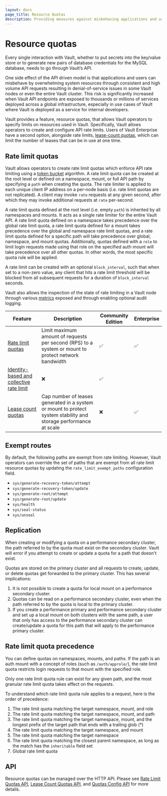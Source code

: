 ```yaml
---
layout: docs
page_title: Resource Quotas
description: Providing measures against misbehaving applications and users overdrawing resources in Vault.
---
```


# Resource quotas

Every single interaction with Vault, whether to put secrets into the key/value
store or to generate new pairs of database credentials for the MySQL database,
needs to go through Vault’s API.

One side effect of the API driven model is that applications and users can
misbehave by overwhelming system resources through consistent and high volume API
requests resulting in denial-of-service issues in some Vault nodes or even the
entire Vault cluster. This risk is significantly increased when Vault API endpoints
are exposed to thousands or millions of services deployed across a global infrastructure,
especially in use cases of Vault where Vault is deployed as a service for internal
developers.

Vault provides a feature, resource quotas, that allows Vault operators to specify
limits on resources used in Vault. Specifically, Vault allows operators to create
and configure API rate limits. Users of Vault Enterprise have a second option, alongside
rate limits, [lease-count quotas](/vault/docs/enterprise/lease-count-quotas), which can
limit the number of leases that can be in use at one time.

## Rate limit quotas

Vault allows operators to create rate limit quotas which enforce API rate
limiting using a [token bucket](https://en.wikipedia.org/wiki/Token_bucket) algorithm.
A rate limit quota can be created at the root level or defined on a namespace,
mount, or full API path by specifying a `path` when creating the quota. The rate
limiter is applied to each unique client IP address on a per-node basis (i.e. rate limit
quotas are not replicated). A client may invoke `rate` requests at any given second,
after which they may invoke additional requests at `rate` per-second.

A rate limit quota defined at the root level (i.e. empty `path`) is inherited by
all namespaces and mounts. It acts as a single rate limiter for the entire Vault
API. A rate limit quota defined on a namespace takes precedence over the global
rate limit quota, a rate limit quota defined for a mount takes precedence over
the global and namespace rate limit quotas, and a rate limit quota defined for
a specific path will take precedence over global, namespace, and mount quotas.
Additionally, quotas defined with a `role` to limit login requests made using
that role on the specified auth mount will take precedence over all other quotas.
In other words, the most specific quota rule will be applied.

A rate limit can be created with an optional `block_interval`, such that when set
to a non-zero value, any client that hits a rate limit threshold will be blocked
from all subsequent requests for a duration of `block_interval` seconds.

Vault also allows the inspection of the state of rate limiting in a Vault node
through various [metrics](/vault/docs/internals/telemetry/metrics/core-system#quota-metrics) exposed
and through enabling optional audit logging.

<table>
  <thead>
    <tr>
      <th>Feature</th>
      <th>Description</th>
      <th>Community Edition</th>
      <th>Enterprise</th>
    </tr>
  </thead>
  <tbody>
    <tr>
      <td rowSpan={2}><a href="/vault/docs/configuration/create-rate-limit-quota">Rate limit quotas</a></td>
      <td>Limit maximum amount of requests per second (RPS) to a system or mount to protect network bandwidth</td>
      <td style={{verticalAlign: 'middle', textAlign: 'center'}}>&#9989;</td>
      <td style={{verticalAlign: 'middle', textAlign: 'center'}}>&#9989;</td>
    </tr>
    <tr>
      <td><a href="/vault/docs/configuration/identity-based-rate-limit">Identity-based and collective rate limit</a></td>
      <td style={{verticalAlign: 'middle', textAlign: 'center'}}>&#10060;</td>
      <td style={{verticalAlign: 'middle', textAlign: 'center'}}>&#9989;</td>
    </tr>
    <tr>
      <td><a href="/vault/docs/configuration/create-lease-count-quota">Lease count quotas</a></td>
      <td>Cap number of leases generated in a system or mount to protect system stability and storage performance at scale</td>
      <td style={{verticalAlign: 'middle', textAlign: 'center'}}>&#10060;</td>
      <td style={{verticalAlign: 'middle', textAlign: 'center'}}>&#9989;</td>
    </tr>
  </tbody>
</table>


## Exempt routes

By default, the following paths are exempt from rate limiting. However, Vault
operators can override the set of paths that are exempt from all rate limit
resource quotas by updating the `rate_limit_exempt_paths` configuration field.

- `sys/generate-recovery-token/attempt`
- `sys/generate-recovery-token/update`
- `sys/generate-root/attempt`
- `sys/generate-root/update`
- `sys/health`
- `sys/seal-status`
- `sys/unseal`

## Replication

When creating or modifying a quota on a performance secondary cluster, the path
referred to by the quota must exist on the secondary cluster. Vault will error if
you attempt to create or update a quota for a path that doesn't exist.

Quotas are stored on the primary cluster and all requests to create, update, or
delete quotas get forwarded to the primary cluster. This has several implications:

1. It is not possible to create a quota for local mount on a performance secondary
cluster.
1. Quotas can be read on a performance secondary cluster, even when the path
referred to by the quota is local to the primary cluster.
1. If you create a performance primary and performance secondary cluster and
set up a local mount on both clusters with the same path, a user that only has
access to the performance secondary cluster can create/update a quota for this
path that will apply to the performance primary cluster.

## Rate limit quota precedence

You can define quotas on namespaces, mounts, and paths. If the path is an auth
mount with a concept of roles (such as `/auth/approle/`), the rate limit quota
restricts login requests to that mount with the specified role. 

Only one rate limit quota rule can exist for any given path, and the most
granular rate limit quota takes effect on the requests. 

To understand which rate limit quota rule applies to a request, here is the
order of precedence:

1. The rate limit quota matching the target namespace, mount, and role
1. The rate limit quota matching the target namespace, mount, and path
1. The rate limit quota matching the target namespace, mount, and the longest
   prefix of the target path that ends with a trailing glob (*)
1. The rate limit quota matching the target namespace, and mount
1. The rate limit quota matching the target namespace
1. The rate limit quota matching the closest parent namespace, as long as the
   match has the `inheritable` field set
1. Global rate limit quota

## API

Resource quotas can be managed over the HTTP API. Please see
[Rate Limit Quotas API](/vault/api-docs/system/rate-limit-quotas),
[Lease Count Quotas API](/vault/api-docs/system/lease-count-quotas), and [Quotas
Config API](/vault/api-docs/system/quotas-config) for more details.
